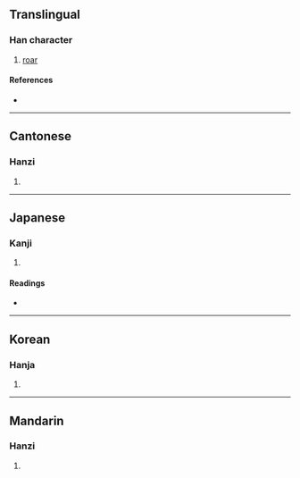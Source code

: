 {{character info/new}}
==Translingual==

===Han character===
{{Han char|rn=85|rad=水|as=11|sn=14|four=32127|canj=EUBB|ids=⿰氵崩}}

# [[roar]]

====References====
* {{Han ref|kx=0647.060|dkj=18170|dj=1057.040|hdz=31724.040|uh=6F30|ud=28464|bh=E2A7|bd=58023}}

----

==Cantonese==

===Hanzi===
{{yue-hanzi|jyut=|y=paang4}}

# {{defn|lang=yue|sort=水11}}

----

==Japanese==

===Kanji===
{{ja-kanji|grade=|rs=水11}}

# {{defn|lang=ja|sort=水11}}

====Readings====
* {{ja-readings|on=[[ほう]] (hō), [[ひょう]] (hyō)|kun=}}

----

==Korean==

===Hanja===
{{ko-hanja|hangeul=불|eumhun=|rv=bul|mr=pul|y=pul}}

# {{defn|lang=ko|sort=水11}}

----

==Mandarin==

===Hanzi===
{{cmn-hanzi|pin=[[pēng]] ([[peng1]]), [[sòu]] ([[sou4]])|wg=p'eng<sup>1</sup>, sou<sup>4</sup>}}

# {{defn|lang=cmn|sort=水11}}